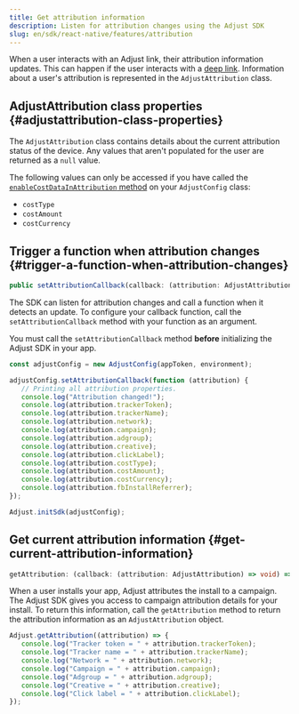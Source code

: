 ```yaml
---
title: Get attribution information
description: Listen for attribution changes using the Adjust SDK
slug: en/sdk/react-native/features/attribution
---
```


When a user interacts with an Adjust link, their attribution information updates. This can happen if the user interacts with a [deep link](https://help.adjust.com/en/article/deep-links). Information about a user's attribution is represented in the `AdjustAttribution` class.

## AdjustAttribution class properties {#adjustattribution-class-properties}

The `AdjustAttribution` class contains details about the current attribution status of the device. Any values that aren't populated for the user are returned as a `null` value.

<Callout type="note">

The following values can only be accessed if you have called the [`enableCostDataInAttribution` method](/en/sdk/react-native/configuration#enable-cost-data-sending) on your `AdjustConfig` class:

-  `costType`
-  `costAmount`
-  `costCurrency`

</Callout>

## Trigger a function when attribution changes {#trigger-a-function-when-attribution-changes}

<CodeBlock title="Property declaration">

```ts
public setAttributionCallback(callback: (attribution: AdjustAttribution) => void): void
```

</CodeBlock>

The SDK can listen for attribution changes and call a function when it detects an update. To configure your callback function, call the `setAttributionCallback` method with your function as an argument.

<Callout type="important">

You must call the `setAttributionCallback` method **before** initializing the Adjust SDK in your app.

</Callout>

<CodeBlock highlight="{range: 3-18}">

```jsx
const adjustConfig = new AdjustConfig(appToken, environment);

adjustConfig.setAttributionCallback(function (attribution) {
   // Printing all attribution properties.
   console.log("Attribution changed!");
   console.log(attribution.trackerToken);
   console.log(attribution.trackerName);
   console.log(attribution.network);
   console.log(attribution.campaign);
   console.log(attribution.adgroup);
   console.log(attribution.creative);
   console.log(attribution.clickLabel);
   console.log(attribution.costType);
   console.log(attribution.costAmount);
   console.log(attribution.costCurrency);
   console.log(attribution.fbInstallReferrer);
});

Adjust.initSdk(adjustConfig);
```

</CodeBlock>

## Get current attribution information {#get-current-attribution-information}

<CodeBlock title="Method signature">

```ts
getAttribution: (callback: (attribution: AdjustAttribution) => void) => void
```

</CodeBlock>

When a user installs your app, Adjust attributes the install to a campaign. The Adjust SDK gives you access to campaign attribution details for your install. To return this information, call the `getAttribution` method to return the attribution information as an `AdjustAttribution` object.

```jsx
Adjust.getAttribution((attribution) => {
   console.log("Tracker token = " + attribution.trackerToken);
   console.log("Tracker name = " + attribution.trackerName);
   console.log("Network = " + attribution.network);
   console.log("Campaign = " + attribution.campaign);
   console.log("Adgroup = " + attribution.adgroup);
   console.log("Creative = " + attribution.creative);
   console.log("Click label = " + attribution.clickLabel);
});
```
